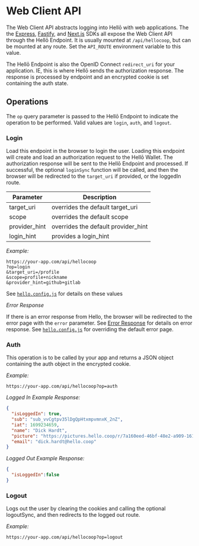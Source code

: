 # Web Client API

The Web Client API abstracts logging into Hellō with web applications. The the [Express](/docs/sdks/express), [Fastify](/docs/sdks/fastify), and [Next.js](/docs/sdks/nextjs) SDKs all expose the Web Client API through the Hellō Endpoint. It is usually mounted at `/api/hellocoop`, but can be mounted at any route. Set the `API_ROUTE` environment variable to this value.

The Hellō Endpoint is also the OpenID Connect `redirect_uri` for your application. IE, this is where Hellō sends the authorization response. The response is processed by endpoint and an encrypted cookie is set containing the auth state.

## Operations

The `op` query parameter is passed to the Hellō Endpoint to indicate the operation to be performed. Valid values are `login`, `auth`, and `logout`. 

### Login

Load this endpoint in the browser to login the user. Loading this endpoint will create and load an authorization request to the Hellō Wallet. The authorization response will be sent to the Hellō Endpoint and processed. If successful, the optional `loginSync` function will be called, and then the browser will be redirected to the `target_uri` if provided, or the loggedIn route. 


| Parameter     | Description |
|-|-|
| target_uri    | overrides the default target_uri |
| scope         | overrides the default scope |
| provider_hint | overrides the default provider_hint |
| login_hint    | provides a login_hint |

*Example:*

```http
https://your-app.com/api/hellocoop
?op=login
&target_uri=/profile
&scope=profile+nickname
&provider_hint=github+gitlab
```
See [`hello.config.js`](/docs/sdks/config/) for details on these values

*Error Response*

If there is an error response from Hello, the browser will be redirected to the error page with the `error` parameter. See [Error Response](/oidc/errors) for details on error response. See [`hello.config.js`](/docs/sdks/config/) for overriding the default error page.


### Auth

This operation is to be called by your app and returns a JSON object containing the auth object in the encrypted cookie.

*Example:*

```http
https://your-app.com/api/hellocoop?op=auth
```

*Logged In Example Response:*

```json
{
  "isLoggedIn": true,
  "sub": "sub_vvCgtpv35lDgQpHtxmpvmnxK_2nZ",
  "iat": 1699234659,
  "name": "Dick Hardt",
  "picture": "https://pictures.hello.coop/r/7a160eed-46bf-48e2-a909-161745535895.png",
  "email": "dick.hardt@hello.coop"
}

```

*Logged Out Example Response:*

```json
{
  "isLoggedIn":false
}
```


### Logout

Logs out the user by clearing the cookies and calling the optional logoutSync, and then redirects to the logged out route.

*Example:*

```http
https://your-app.com/api/hellocoop?op=logout
```